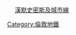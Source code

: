 <span style="BACKGROUND-COLOR:#{{LUL color|Hammersmith & City}};"><span style="color:#{{LUL color|Hammersmith & City}};">　</span></span> [[漢默史密斯及城市線]]<noinclude>
[[Category:倫敦地鐵]]
</noinclude>
